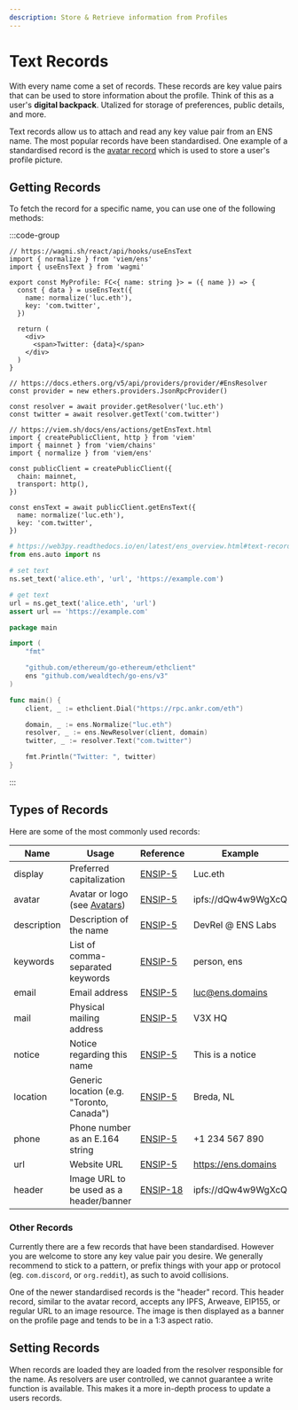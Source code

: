 ```yaml
---
description: Store & Retrieve information from Profiles
---
```



# Text Records

With every name come a set of records. These records are key value pairs that can be used to store information about the profile.
Think of this as a user's **digital backpack**. Utalized for storage of preferences, public details, and more.

<Card>
  <TextRecords name="nick.eth" keys={['description', 'com.twitter']} />
</Card>

Text records allow us to attach and read any key value pair from an ENS name. The most popular records have been standardised.
One example of a standardised record is the [avatar record](/web/avatars) which is used to store a user's profile picture.

## Getting Records

To fetch the record for a specific name, you can use one of the following methods:

:::code-group

```tsx [Wagmi]
// https://wagmi.sh/react/api/hooks/useEnsText
import { normalize } from 'viem/ens'
import { useEnsText } from 'wagmi'

export const MyProfile: FC<{ name: string }> = ({ name }) => {
  const { data } = useEnsText({
    name: normalize('luc.eth'),
    key: 'com.twitter',
  })

  return (
    <div>
      <span>Twitter: {data}</span>
    </div>
  )
}
```

```tsx [Ethers]
// https://docs.ethers.org/v5/api/providers/provider/#EnsResolver
const provider = new ethers.providers.JsonRpcProvider()

const resolver = await provider.getResolver('luc.eth')
const twitter = await resolver.getText('com.twitter')
```

```tsx [Viem]
// https://viem.sh/docs/ens/actions/getEnsText.html
import { createPublicClient, http } from 'viem'
import { mainnet } from 'viem/chains'
import { normalize } from 'viem/ens'

const publicClient = createPublicClient({
  chain: mainnet,
  transport: http(),
})

const ensText = await publicClient.getEnsText({
  name: normalize('luc.eth'),
  key: 'com.twitter',
})
```

```python [web3.py]
# https://web3py.readthedocs.io/en/latest/ens_overview.html#text-records
from ens.auto import ns

# set text
ns.set_text('alice.eth', 'url', 'https://example.com')

# get text
url = ns.get_text('alice.eth', 'url')
assert url == 'https://example.com'
```

```go [Go]
package main

import (
	"fmt"

	"github.com/ethereum/go-ethereum/ethclient"
	ens "github.com/wealdtech/go-ens/v3"
)

func main() {
	client, _ := ethclient.Dial("https://rpc.ankr.com/eth")

	domain, _ := ens.Normalize("luc.eth")
	resolver, _ := ens.NewResolver(client, domain)
	twitter, _ := resolver.Text("com.twitter")

	fmt.Println("Twitter: ", twitter)
}
```

:::

## Types of Records

Here are some of the most commonly used records:

| Name        | Usage                                        | Reference             | Example             |
| ----------- | -------------------------------------------- | --------------------- | ------------------- |
| display     | Preferred capitalization                     | [ENSIP-5](/ensip/5)   | Luc.eth             |
| avatar      | Avatar or logo (see [Avatars](/web/avatars)) | [ENSIP-5](/ensip/5)   | ipfs://dQw4w9WgXcQ  |
| description | Description of the name                      | [ENSIP-5](/ensip/5)   | DevRel @ ENS Labs   |
| keywords    | List of comma-separated keywords             | [ENSIP-5](/ensip/5)   | person, ens         |
| email       | Email address                                | [ENSIP-5](/ensip/5)   | luc@ens.domains     |
| mail        | Physical mailing address                     | [ENSIP-5](/ensip/5)   | V3X HQ              |
| notice      | Notice regarding this name                   | [ENSIP-5](/ensip/5)   | This is a notice    |
| location    | Generic location (e.g. "Toronto, Canada")    | [ENSIP-5](/ensip/5)   | Breda, NL           |
| phone       | Phone number as an E.164 string              | [ENSIP-5](/ensip/5)   | +1 234 567 890      |
| url         | Website URL                                  | [ENSIP-5](/ensip/5)   | https://ens.domains |
| header      | Image URL to be used as a header/banner      | [ENSIP-18](/ensip/18) | ipfs://dQw4w9WgXcQ  |

### Other Records

Currently there are a few records that have been standardised. However you are welcome to store any key value pair you desire.
We generally recommend to stick to a pattern, or prefix things with your app or protocol (eg. `com.discord`, or `org.reddit`), as such to avoid collisions.

One of the newer standardised records is the "header" record. This header record, similar to the avatar record, accepts any IPFS, Arweave, EIP155, or regular URL to an image resource.
The image is then displayed as a banner on the profile page and tends to be in a 1:3 aspect ratio.

## Setting Records

When records are loaded they are loaded from the resolver responsible for the name. As resolvers are user controlled, we cannot guarantee a write function is available.
This makes it a more in-depth process to update a users records.

<EmbedLink
  href="/resolvers/interacting"
  title="Interacting with a Resolver"
  tag="Advanced"
  description="To learn more about interacting with a resolver."
/>
